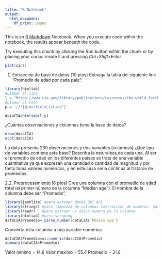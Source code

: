 ```yaml
---
title: "R Notebook"
output:
  html_document:
    df_print: paged
---
```


This is an [R Markdown](http://rmarkdown.rstudio.com) Notebook. When you execute code within the notebook, the results appear beneath the code. 

Try executing this chunk by clicking the *Run* button within the chunk or by placing your cursor inside it and pressing *Ctrl+Shift+Enter*. 

```r
plot(cars)
```

1.	Extracción de base de datos (10 ptos)
Extraiga la tabla del siguiente link “Promedio de edad por cada país”:
```r
library(htmltab)
#Llamar al link
l = "https://www.cia.gov/library/publications/resources/the-world-factbook/fields/343.html"
#Llamar al Path
p = '//*[@id="fieldListing"]'

dataCIA=htmltab(l,p)

```
¿Cuántas observaciones y columnas tiene la base de datos?
```r
nrow(dataCIA)
ncol(dataCIA)
```
La data presenta 230 observaciones y dos variables (columnas)
¿Qué tipo de variables contiene esta base? Describa la naturaleza de cada una.
Al ser el promedio de edad en los diferentes paises se trata de una variable cuantitativa ya que expresan una cantidad o cantidad de magnitud y por tanto toma valores numéricos, y en este caso seria continua al tratarse de promedios. 

2.2.	Preprocesamiento (8 ptos)
Cree una columna con el promedio de edad total (el primer número de la columna "Median age"). El nombre de la columna debe ser “Promedio”,
```r
library(jsonlite) #para extraer datos del API
library(stringr) #para limpieza de columnas (extracción de numeros, particiones)
library(readr)   #para extraer un único numero de la columna
library(htmltab) #para scraping
dataCIA$Promedio= parse_number(dataCIA$`Median age`)
```

Convierta esta columna a una variable numérica.
```r
dataCIA$Promedio=as.numeric(dataCIA$Promedio)
summary(dataCIA$Promedio)
```
Valor minimo = 14.8
Valor maximo = 55.4
Promedio = 31.6







